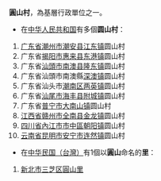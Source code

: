 {{distinguish|員山村}}
'''圓山村'''，為基層行政單位之一。

*在[[中华人民共和国|中华人民共和国]]有多個'''圆山村'''：
#[[广东省|广东省]][[潮州市|潮州市]][[潮安县|潮安县]][[江东镇|江东镇]]圆山村
#广东省[[揭阳市|揭阳市]][[惠来县|惠来县]][[东港镇_(惠来县)|东港镇]]圆山村
#广东省[[汕頭市|汕頭市]][[南澳县|南澳县]][[隆东镇|隆东镇]]圆山村
#广东省汕頭市南澳縣[[深澳镇|深澳镇]]圆山村
#广东省汕头市[[潮南区|潮南区]][[两英镇|两英镇]]圆山村
#广东省[[汕尾市|汕尾市]][[海丰县|海丰县]][[附城镇_(海丰县)|附城镇]]圆山村
#广东省[[普宁市|普宁市]][[大南山镇|大南山镇]]圆山村
#[[江西省|江西省]][[赣州市|赣州市]][[全南县|全南县]][[金龙镇_(全南县)|金龙镇]]圆山村
#[[四川省|四川省]][[內江市|內江市]][[市中區_(內江市)|市中區]][[朝阳镇|朝阳镇]]圆山村
#[[云南省|云南省]][[昆明市|昆明市]][[安宁市|安宁市]][[连然镇|连然镇]]圆山村

*在[[中华民国|中华民国（台灣）]]有1個以'''圓山'''命名的'''里'''：
#[[新北市|新北市]][[三芝区|三芝区]][[圓山里_(新北市)|圓山里]]

{{disambig|Y圓山村|Cat=三字中国村名消歧义}}